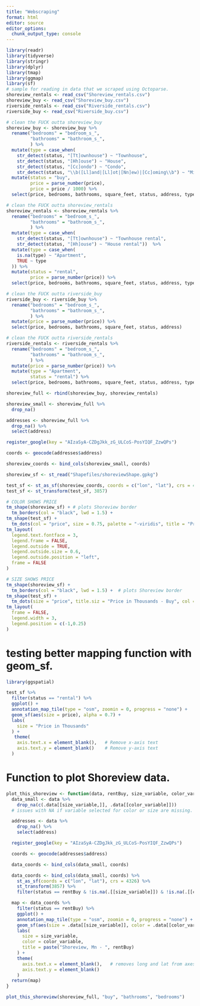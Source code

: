 ```yaml
---
title: "Webscraping"
format: html
editor: source
editor_options: 
  chunk_output_type: console
---
```


```r
library(readr)
library(tidyverse)
library(stringr)
library(dplyr)
library(tmap)
library(ggmap)
library(sf)
# sample for reading in data that we scraped using Octoparse. 
shoreview_rentals <- read_csv("Shoreview_rentals.csv")
shoreview_buy <- read_csv("Shoreview_buy.csv")
riverside_rentals <- read_csv("Riverside_rentals.csv")
riverside_buy <- read_csv("Riverside_buy.csv")
```

```r
# clean the FUCK outta shoreview_buy
shoreview_buy <- shoreview_buy %>%
  rename("bedrooms" = "bedroom_s_",
         "bathrooms" = "bathroom_s_",
         ) %>%
  mutate(type = case_when(
    str_detect(status, "[Tt]ownhouse") ~ "Townhouse",
    str_detect(status, "[Hh]ouse") ~ "House",
    str_detect(status, "[Cc]ondo") ~ "Condo",
    str_detect(status, "\\b([Ll]and|[Ll]ot|[Nn]ew)|[Cc]oming\\b") ~ "Misc")) %>%
  mutate(status = "buy",
         price = parse_number(price),
         price = price / 1000) %>%
  select(price, bedrooms, bathrooms, square_feet, status, address, type)

# clean the FUCK outta shoreview_rentals
shoreview_rentals <- shoreview_rentals %>%
  rename("bedrooms" = "bedroom_s_",
         "bathrooms" = "bathroom_s_",
         ) %>%
  mutate(type = case_when(
    str_detect(status, "[Tt]ownhouse") ~ "Townhouse rental",
    str_detect(status, "[Hh]ouse") ~ "House rental"))  %>%
  mutate(type = case_when(
    is.na(type) ~ "Apartment",
    TRUE ~ type
  )) %>%
  mutate(status = "rental",
         price = parse_number(price)) %>%
  select(price, bedrooms, bathrooms, square_feet, status, address, type)

# clean the FUCK outta riverside_buy 
riverside_buy <- riverside_buy %>%
  rename("bedrooms" = "bedroom_s_",
         "bathrooms" = "bathroom_s_",
         ) %>%
  mutate(price = parse_number(price)) %>%
  select(price, bedrooms, bathrooms, square_feet, status, address)

# clean the FUCK outta riverside_rentals 
riverside_rentals <- riverside_rentals %>%
  rename("bedrooms" = "bedroom_s_",
         "bathrooms" = "bathroom_s_",
         ) %>%
  mutate(price = parse_number(price)) %>%
  mutate(type = "Apartment",
         status = "rental") %>%
  select(price, bedrooms, bathrooms, square_feet, status, address, type)

shoreview_full <- rbind(shoreview_buy, shoreview_rentals)
```

```r
shoreview_small <- shoreview_full %>%
  drop_na()

addresses <- shoreview_full %>%
  drop_na() %>%
  select(address)

register_google(key = "AIzaSyA-CZDgJkk_zG_ULCoS-PosYIQF_ZzwQPs")

coords <- geocode(addresses$address)

shoreview_coords <- bind_cols(shoreview_small, coords)

shoreview_sf <- st_read("Shapefiles/shoreviewShape.gpkg")

test_sf <- st_as_sf(shoreview_coords, coords = c("lon", "lat"), crs = 4326)
test_sf <- st_transform(test_sf, 3857)  

# COLOR SHOWS PRICE 
tm_shape(shoreview_sf) + # plots Shoreview border
  tm_borders(col = "black", lwd = 1.5) +
tm_shape(test_sf) +
  tm_dots(col = "price", size = 0.75, palette = "-viridis", title = "Price in Thousands") +
tm_layout(
  legend.text.fontface = 3, 
  legend.frame = FALSE,
  legend.outside = TRUE,
  legend.outside.size = 0.6,
  legend.outside.position = "left",
  frame = FALSE 
)

# SIZE SHOWS PRICE
tm_shape(shoreview_sf) + 
  tm_borders(col = "black", lwd = 1.5) +  # plots Shoreview border
tm_shape(test_sf) +
  tm_dots(size = "price", title.siz = "Price in Thousands - Buy", col = "skyblue") +  # Change legend title
tm_layout(
  frame = FALSE,
  legend.width = 3,
  legend.position = c(-1,0.25)
)
```

# testing better mapping function with geom_sf. 

```r
library(ggspatial)

test_sf %>%
  filter(status == "rental") %>%
  ggplot() +
  annotation_map_tile(type = "osm", zoomin = 0, progress = "none") +
  geom_sf(aes(size = price), alpha = 0.7) +
  labs(
    size = "Price in Thousands"
  ) +
   theme(
    axis.text.x = element_blank(),   # Remove x-axis text
    axis.text.y = element_blank()    # Remove y-axis text
  )
```

# Function to plot Shoreview data. 

```r
plot_this_shoreview <- function(data, rentBuy, size_variable, color_variable){
  data_small <- data %>%
    drop_na(c(.data[[size_variable,]], .data[[color_variable]])) 
  # issues with NA if variable selected for color or size are missing. 

  addresses <- data %>%
    drop_na() %>%
    select(address)

  register_google(key = "AIzaSyA-CZDgJkk_zG_ULCoS-PosYIQF_ZzwQPs")

  coords <- geocode(addresses$address)

  data_coords <- bind_cols(data_small, coords)

  data_coords <- bind_cols(data_small, coords) %>%
    st_as_sf(coords = c("lon", "lat"), crs = 4326) %>%
    st_transform(3857) %>%
    filter(status == rentBuy & !is.na(.[[size_variable]]) & !is.na(.[[color_variable]])) # special filtering required, drop_na() is not enough on its own. 

  map <- data_coords %>%
    filter(status == rentBuy) %>%
    ggplot() +
    annotation_map_tile(type = "osm", zoomin = 0, progress = "none") +
    geom_sf(aes(size = .data[[size_variable]], color = .data[[color_variable]]), alpha = 0.7) + # .data refers to the current data set in the pipline
    labs(
      size = size_variable,
      color = color_variable,
      title = paste("Shoreview, Mn - ", rentBuy)
    ) +
    theme(
      axis.text.x = element_blank(),   # removes long and lat from axes
      axis.text.y = element_blank()    
    )
  return(map)
}
```

```r
plot_this_shoreview(shoreview_full, "buy", "bathrooms", "bedrooms")
```


